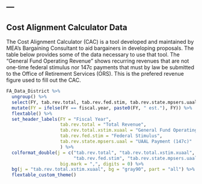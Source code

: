 ---
---


## Cost Alignment Calculator Data 

The Cost Alignment Calculator (CAC) is a tool developed and maintained by MEA's Bargaining Consultant to aid bargainers in developing proposals. The table below provides some of the data necessary to use that tool. The "General Fund Operating Revenue" shows recurring revenues that are not one-time federal stimulus nor 147c payments that must by law be submitted to the Office of Retirement Services (ORS). This is the prefered revenue figure used to fill out the CAC.



```r

FA_Data_District %>%
  ungroup() %>%
  select(FY, tab.rev.total, tab.rev.fed.stim, tab.rev.state.mpsers.uaal, tab.rev.total.xstim.xuaal) %>%
  mutate(FY = ifelse(FY == fiscal.year, paste0(FY, " est."), FY)) %>% 
  flextable() %>% 
  set_header_labels(FY = "Fiscal Year", 
                    tab.rev.total = "Total Revenue", 
                    tab.rev.total.xstim.xuaal = "General Fund Operating Revenue",
                    tab.rev.fed.stim = "Federal Stimulus",
                    tab.rev.state.mpsers.uaal = "UAAL Payment (147c)"
                    ) %>% 
  colformat_double(j = c("tab.rev.total", "tab.rev.total.xstim.xuaal", 
                         "tab.rev.fed.stim", "tab.rev.state.mpsers.uaal"), 
                    big.mark = ",", digits = 0) %>%
  bg(j = "tab.rev.total.xstim.xuaal", bg = "gray90", part = "all") %>% 
  flextable_custom_theme()



```

